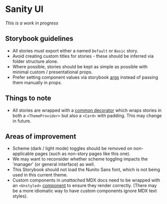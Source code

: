 
<Meta title="README" />

# Sanity UI

_This is a work in progress_

## Storybook guidelines

- All stories must export either a named `Default` or `Basic` story.
- Avoid creating custom titles for stories - these should be inferred via folder structure alone.
- Where possible, stories should be kept as simple as possible with minimal custom / presentational props.
- Prefer setting component values via storybook [args](https://storybook.js.org/docs/react/writing-stories/args) instead of passing them manually in props.

## Things to note

- All stories are wrapped with a [common decorator](https://storybook.js.org/docs/react/writing-stories/decorators#story-decorators) which wraps stories in both a `<ThemeProvider>` but also a `<Card>` with padding. This may change in future.

## Areas of improvement

- Scheme (dark / light mode) toggles should be removed on non-applicable pages (such as non-story pages like this one).
- We may want to reconsider whether scheme toggling impacts the 'manager' (or general interface) as well.
- This Storybook should not load the Nunito Sans font, which is not being used in this current theme.
- Custom components in _unattached_ MDX docs need to be wrapped with an `<Unstyled>` [component](https://storybook.js.org/docs/react/api/doc-block-unstyled) to ensure they render correctly. (There may be a more idiomatic way to have custom components ignore MDX text styles).
